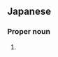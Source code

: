 ==Japanese==
{{ja-kanjitab|ひろ|のり}}

===Proper noun===
{{ja-pos|proper|ひろのり}}

# {{given name|male|lang=ja|sort=ひろのり}}